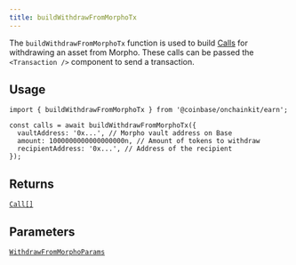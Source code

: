 ```yaml
---
title: buildWithdrawFromMorphoTx
---
```



The `buildWithdrawFromMorphoTx` function is used to build [Calls](/onchainkit/transaction/types#calls) for withdrawing an asset from Morpho. These calls can be passed the `<Transaction />` component to send a transaction.

## Usage

```tsx twoslash [code]
import { buildWithdrawFromMorphoTx } from '@coinbase/onchainkit/earn';

const calls = await buildWithdrawFromMorphoTx({
  vaultAddress: '0x...', // Morpho vault address on Base
  amount: 1000000000000000000n, // Amount of tokens to withdraw
  recipientAddress: '0x...', // Address of the recipient
});
```


## Returns

[`Call[]`](/onchainkit/transaction/types#calls)

## Parameters

[`WithdrawFromMorphoParams`](/onchainkit/earn/types#withdrawfrommorphoparams)
